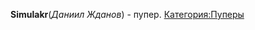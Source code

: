 '''Simulakr '''(''Даниил Жданов'') - пупер.{{Инфобокс_для_пуперов|title2 = Simulakr|image3 = simulakr.jpg|сферы_творчества = RYTP, Летсплеи по майнкрафту|год_начала = 2015|имя_фамилия = Даниил Жданов|дата_рождения = 12 декабря 1998|место_проживания = Москва|ссылки = *[https://www.youtube.com/channel/UCfmFrWz7LPLKpI4VJ4KXG0g/featured YouTube]
*[https://vk.com/simulating VK]}}
[[Категория:Пуперы]]